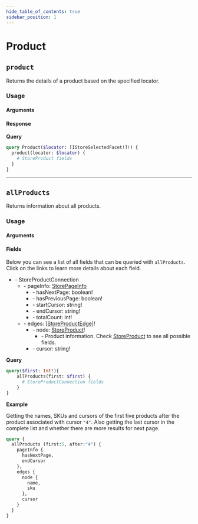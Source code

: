 ```yaml
---
hide_table_of_contents: true
sidebar_position: 1
---
```



# Product

<div className="grid grid-cols-2 gap-20">

<div>

## `product`

Returns the details of a product based on the specified locator.



### Usage

#### Arguments

<PropsComponent
      name="locator"
      type="IStoreSelectedFacet"
      description="An array of selected search facets."
      required="true"
    />

#### Response

<PropsComponent
      name="StoreProduct"
      type="StoreProduct"
      description="Product information."
    />

</div>
<div>


**Query**

```graphql
query Product($locator: [IStoreSelectedFacet!]!) {
  product(locator: $locator) {
    # StoreProduct fields
  }
}
```
</div>
</div>

---

<div className="grid grid-cols-2 gap-20 pt-5">

<div>

## `allProducts`

Returns information about all products.

### Usage

#### Arguments

<PropsComponent
      name="first"
      type="Int"
      description="	Number of items that should return from the complete result list."
      required="true"
    />

<PropsComponent
      name="after"
      type="String"
      description="Product pagination argument, indicating the cursor corresponding with the item after which the results should be fetched."
    />

#### Fields

Below you can see a list of all fields that can be queried with `allProducts`. Click on the links to learn more details about each field.

<ul>
<li>- <a>StoreProductConnection</a>
  <ul>
  <li>- pageInfo: <a href="/reference/api/objects/#StorePageInfo">StorePageInfo</a>
    <ul>
    <li>- hasNextPage: boolean!</li>
    <li>- hasPreviousPage: boolean!</li>
    <li>- startCursor: string!</li>
    <li>- endCursor: string!</li>
    <li>- totalCount: int!</li>
    </ul>
  <li>- edges: [<a href="/reference/api/objects/#StoreProductEdge">StoreProductEdge</a>]!
    <ul>
    <li>- node: <a href="/reference/api/objects/#StoreProduct">StoreProduct</a>!
      <ul>
      <li>- Product information. Check <a href="/reference/api/objects/#StoreProduct">StoreProduct</a> to see all possible fields.</li>
      </ul>
    <li>- cursor: string!</li>
    </ul>
    </li>
  </ul>
  </li>
</ul>


</div>
<div>


**Query**

```graphql
query($first: Int!){
    allProducts(first: $first) {
      # StoreProductConnection fields
    }
}
```

**Example**

Getting the names, SKUs and cursors of the first five products after the product associated with cursor `"4"`. Also getting the last cursor in the complete list and whether there are more results for next page.

```graphql
query {
  allProducts (first:5, after:"4") {
    pageInfo {
      hasNextPage,
      endCursor
    },
    edges {
      node {
        name,
        sku
      },
      cursor
    }
  }
}
```


</div>
</div>
